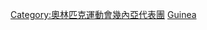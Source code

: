 {{cat main|夏季奧林匹克運動會幾內亞代表團}}

[[Category:奧林匹克運動會幾內亞代表團|Category:奧林匹克運動會幾內亞代表團]]
[[Category:夏季奥林匹克运动会代表团|Guinea]]